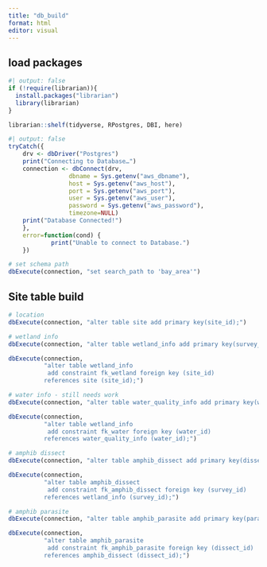 ```yaml
---
title: "db_build"
format: html
editor: visual
---
```


## load packages

```r
#| output: false
if (!require(librarian)){
  install.packages("librarian")
  library(librarian)
}

librarian::shelf(tidyverse, RPostgres, DBI, here)

```

```r
#| output: false
tryCatch({
    drv <- dbDriver("Postgres")
    print("Connecting to Database…")
    connection <- dbConnect(drv,
                 dbname = Sys.getenv("aws_dbname"),
                 host = Sys.getenv("aws_host"),
                 port = Sys.getenv("aws_port"),
                 user = Sys.getenv("aws_user"),
                 password = Sys.getenv("aws_password"),
                 timezone=NULL)
    print("Database Connected!")
    },
    error=function(cond) {
            print("Unable to connect to Database.")
    })

# set schema path
dbExecute(connection, "set search_path to 'bay_area'")
```

## Site table build

```r

# location
dbExecute(connection, "alter table site add primary key(site_id);")

# wetland info
dbExecute(connection, "alter table wetland_info add primary key(survey_id);")

dbExecute(connection,
          "alter table wetland_info  
           add constraint fk_wetland foreign key (site_id) 
          references site (site_id);")

# water info - still needs work
dbExecute(connection, "alter table water_quality_info add primary key(water_id);")

dbExecute(connection,
          "alter table wetland_info  
           add constraint fk_water foreign key (water_id) 
          references water_quality_info (water_id);")

# amphib dissect
dbExecute(connection, "alter table amphib_dissect add primary key(dissect_id);")

dbExecute(connection,
          "alter table amphib_dissect  
           add constraint fk_amphib_dissect foreign key (survey_id) 
          references wetland_info (survey_id);")

# amphib parasite
dbExecute(connection, "alter table amphib_parasite add primary key(parasite_id);")

dbExecute(connection,
          "alter table amphib_parasite  
           add constraint fk_amphib_parasite foreign key (dissect_id) 
          references amphib_dissect (dissect_id);")





```
